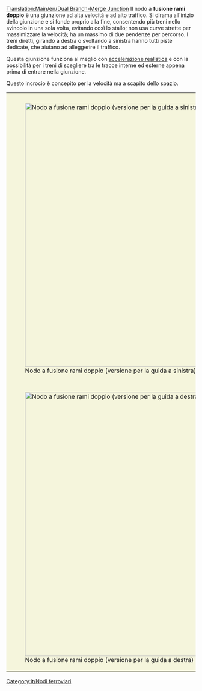 [[Translation:Main/en/Dual Branch-Merge Junction]]
{{en/-}}{{it/Nodi ferroviari}}
{{Template:Requisiti nodo/It
|<!--1-->Molto costoso
|<!-- 2 -->4
|<!-- 3 -->1
|<!-- 4 -->1
|<!-- 5 -->2
|<!-- 6 -->1
|<!-- 7 -->1
|<!-- 8 -->0
|<!-- 9 -->1
|<!-- 10 -->0
|<!-- 11 -->0
|<!-- 12 -->0
|<!-- 13 -->
|<!-- 14 -->I treni guasti bloccano un solo binario.
|<!-- 15 -->
'''Pro'''
* Può gestire un elevato numero di treni alla volta.
* Gli ingorghi sono improbabili.
* I treni non devono affrontare rotatorie come nel nodo a quadrifoglio.
* Le tracce si dividono una volta entrate nella giunzione, evitando problemi di traffico.
'''Contro:'''
* I treni devono rallentare per salire pendii.
* Richiede una quantità enorme di spazio.
* Molto complesso e costoso da costruire.
<!-- 

Legenda numeri: 1 Costo; 2 Difficoltà di costruzione; 3 Tunnel; 4 Ponti; 5 Curve; 6 Dislivelli; 
7 Bivi; 8 Percorso diretto; 9 Percorsi naturali; 10 Stallo; 11 Rotatoria; 12 Segnale; 13 lasciare vuoto; 14 Guasti ; 15 Lista;

Per spiegazioni dettagliate sulla compilazione clicca sul titolo del template.
 -->
}}
Il nodo a '''fusione rami doppio''' è una giunzione ad alta velocità e ad alto traffico. Si dirama all'inizio della giunzione e si fonde proprio alla fine, consentendo più treni nello svincolo in una sola volta, evitando così lo stallo; non usa curve strette per massimizzare la velocità; ha un massimo di due pendenze per percorso. I treni diretti, girando a destra o svoltando a sinistra hanno tutti piste dedicate, che aiutano ad alleggerire il traffico.

Questa giunzione funziona al meglio con [[Main/en/Impostazioni avanzate/It#Accelerazione realistica|accelerazione realistica]] e con la possibilità per i treni di scegliere tra le tracce interne ed esterne appena prima di entrare nella giunzione.

Questo incrocio è concepito per la velocità ma a scapito dello spazio.

{|style="border: 0px; margin: 5px auto 25px auto; Border-collapse: separate;" cellspacing="10"
|style="padding: 10px 10px 5px; 10px; background-color: #F5F5DC;"|[[File:en/DuelBranchMerge.png|thumb|center|700px|Nodo a fusione rami doppio (versione per la guida a sinistra)]]
|-
|style="padding: 10px 10px 5px; 10px; background-color: #F5F5DC;"|[[File:en/DuelBranchMerge RightSide.png|thumb|center|700px|Nodo a fusione rami doppio (versione per la guida a destra)]]
|}

[[Category:it/Nodi ferroviari]]